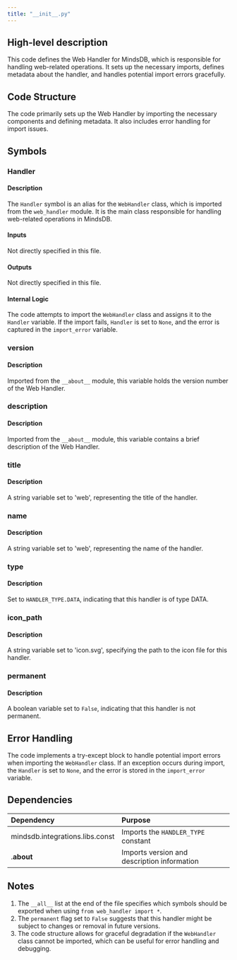 ```yaml
---
title: "__init__.py"
---
```


## High-level description
This code defines the Web Handler for MindsDB, which is responsible for handling web-related operations. It sets up the necessary imports, defines metadata about the handler, and handles potential import errors gracefully.

## Code Structure
The code primarily sets up the Web Handler by importing the necessary components and defining metadata. It also includes error handling for import issues.

## Symbols

### Handler
#### Description
The `Handler` symbol is an alias for the `WebHandler` class, which is imported from the `web_handler` module. It is the main class responsible for handling web-related operations in MindsDB.

#### Inputs
Not directly specified in this file.

#### Outputs
Not directly specified in this file.

#### Internal Logic
The code attempts to import the `WebHandler` class and assigns it to the `Handler` variable. If the import fails, `Handler` is set to `None`, and the error is captured in the `import_error` variable.

### version
#### Description
Imported from the `__about__` module, this variable holds the version number of the Web Handler.

### description
#### Description
Imported from the `__about__` module, this variable contains a brief description of the Web Handler.

### title
#### Description
A string variable set to 'web', representing the title of the handler.

### name
#### Description
A string variable set to 'web', representing the name of the handler.

### type
#### Description
Set to `HANDLER_TYPE.DATA`, indicating that this handler is of type DATA.

### icon_path
#### Description
A string variable set to 'icon.svg', specifying the path to the icon file for this handler.

### permanent
#### Description
A boolean variable set to `False`, indicating that this handler is not permanent.

## Error Handling
The code implements a try-except block to handle potential import errors when importing the `WebHandler` class. If an exception occurs during import, the `Handler` is set to `None`, and the error is stored in the `import_error` variable.

## Dependencies
| Dependency | Purpose |
|:-----------|:--------|
| mindsdb.integrations.libs.const | Imports the `HANDLER_TYPE` constant |
| .__about__ | Imports version and description information |

## Notes
1. The `__all__` list at the end of the file specifies which symbols should be exported when using `from web_handler import *`.
2. The `permanent` flag set to `False` suggests that this handler might be subject to changes or removal in future versions.
3. The code structure allows for graceful degradation if the `WebHandler` class cannot be imported, which can be useful for error handling and debugging.